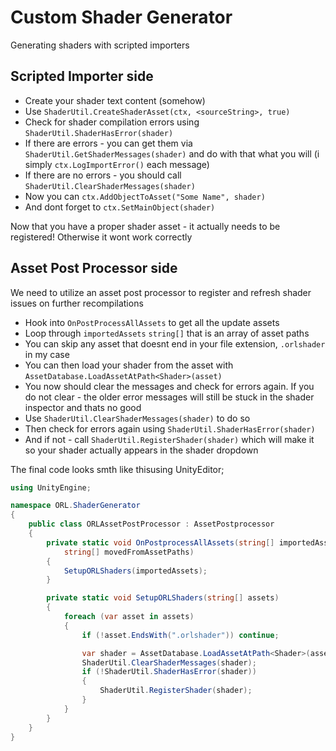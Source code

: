 # Custom Shader Generator

Generating shaders with scripted importers

## Scripted Importer side

- Create your shader text content (somehow)
- Use `ShaderUtil.CreateShaderAsset(ctx, <sourceString>, true)`
- Check for shader compilation errors using `ShaderUtil.ShaderHasError(shader)`
- If there are errors - you can get them via `ShaderUtil.GetShaderMessages(shader)` and do with that what you will (i simply `ctx.LogImportError()` each message)
- If there are no errors - you should call `ShaderUtil.ClearShaderMessages(shader)`
- Now you can `ctx.AddObjectToAsset("Some Name", shader)`
- And dont forget to `ctx.SetMainObject(shader)`

Now that you have a proper shader asset - it actually needs to be registered! Otherwise it wont work correctly

## Asset Post Processor side

We need to utilize an asset post processor to register and refresh shader issues on further recompilations

- Hook into `OnPostProcessAllAssets` to get all the update assets
- Loop through `importedAssets` `string[]` that is an array of asset paths
- You can skip any asset that doesnt end in your file extension, `.orlshader` in my case
- You can then load your shader from the asset with `AssetDatabase.LoadAssetAtPath<Shader>(asset)`
- You now should clear the messages and check for errors again. If you do not clear - the older error messages will still be stuck in the shader inspector and thats no good
- Use `ShaderUtil.ClearShaderMessages(shader)` to do so
- Then check for errors again using `ShaderUtil.ShaderHasError(shader)`
- And if not - call `ShaderUtil.RegisterShader(shader)` which will make it so your shader actually appears in the shader dropdown

The final code looks smth like thisusing UnityEditor;

```cs
using UnityEngine;

namespace ORL.ShaderGenerator
{
    public class ORLAssetPostProcessor : AssetPostprocessor
    {
        private static void OnPostprocessAllAssets(string[] importedAssets, string[] deletedAssets, string[] movedAssets,
            string[] movedFromAssetPaths)
        {
            SetupORLShaders(importedAssets);
        }

        private static void SetupORLShaders(string[] assets)
        {
            foreach (var asset in assets)
            {
                if (!asset.EndsWith(".orlshader")) continue;

                var shader = AssetDatabase.LoadAssetAtPath<Shader>(asset);
                ShaderUtil.ClearShaderMessages(shader);
                if (!ShaderUtil.ShaderHasError(shader))
                {
                    ShaderUtil.RegisterShader(shader);
                }
            }
        }
    }
}
```
